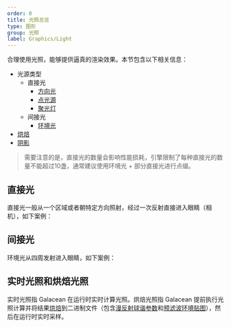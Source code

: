 ```yaml
---
order: 0
title: 光照总览
type: 图形
group: 光照
label: Graphics/Light
---
```


合理使用光照，能够提供逼真的渲染效果。本节包含以下相关信息：

- 光源类型
  - 直接光
    - [方向光](/docs/graphics/light/directional/)
    - [点光源](/docs/graphics/light/point/)
    - [聚光灯](/docs/graphics/light/spot/)
  - 间接光
    - [环境光](/docs/graphics/light/ambient/)
- [烘焙](/docs/graphics/light/bake/)
- [阴影](/docs/graphics/light/shadow/)

> 需要注意的是，直接光的数量会影响性能损耗，引擎限制了每种直接光的数量不能超过10盏，通常建议使用环境光 + 部分直接光进行点缀。

## 直接光

直接光一般从一个区域或者朝特定方向照射，经过一次反射直接进入眼睛（相机），如下案例：

<Playground href="/embed/light-type" />

## 间接光

环境光从四周发射进入眼睛，如下案例：

<Playground href="/embed/ambient-light" />

## 实时光照和烘焙光照

实时光照指 Galacean 在运行时实时计算光照。烘焙光照指 Galacean 提前执行光照计算并将结果[烘焙](/docs/graphics/light/bake/)到二进制文件（包含[漫反射球谐参数](https://www.wikiwand.com/zh-hans/%E7%90%83%E8%B0%90%E5%87%BD%E6%95%B0)和[预滤波环境贴图](https://learnopengl-cn.github.io/07%20PBR/03%20IBL/02%20Specular%20IBL/)），然后在运行时实时采样。
